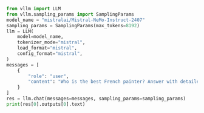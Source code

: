 ```python
from vllm import LLM
from vllm.sampling_params import SamplingParams
model_name = "mistralai/Mistral-NeMo-Instruct-2407"
sampling_params = SamplingParams(max_tokens=8192)
llm = LLM(
    model=model_name,
    tokenizer_mode="mistral",
    load_format="mistral",
    config_format="mistral",
)
messages = [
    {
        "role": "user",
        "content": "Who is the best French painter? Answer with detailed explanations.",
    }
]
res = llm.chat(messages=messages, sampling_params=sampling_params)
print(res[0].outputs[0].text)
```